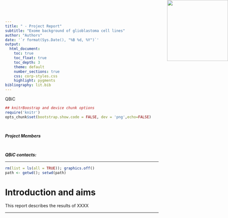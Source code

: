 ```yaml
---
title: " - Project Report"
subtitle: "Exome background of glioblastoma cell lines"
author: "Authors"
date: '`r format(Sys.Date(), "%B %d, %Y")`'
output:
  html_document:
    toc: true
    toc_float: true
    toc_depth: 3
    theme: default
    number_sections: true
    css: corp-styles.css
    highlight: pygments
bibliography: lit.bib
---
```


<img src="logo.png" style="position:absolute;top:0px;right:0px;" height="200" width="200" />
<div class="watermark">QBiC</div>

```r
## knitrBoostrap and device chunk options
require('knitr')
opts_chunk$set(bootstrap.show.code = FALSE, dev = 'png',echo=FALSE)
```

\

***Project Members***



\

***QBiC contacts:***



***

```r
rm(list = ls(all = TRUE)); graphics.off()
path <- getwd(); setwd(path)

```

# Introduction and aims
This report describes the results of XXXX


***
